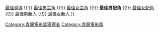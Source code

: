 {{Navbox
|name    = 青龍電影獎最佳男配角
|title   = [[青龍電影獎]]最佳男配角
|bodyclass = hlist
|basestyle = background: #EEDD82
|group1 = 1960年代
|list1 = 
* 1963 {{link-ko|崔湳鉉|최남현}}
* 1964 {{link-ko|崔戊龍|최무룡}}
* 1965 {{link-ko|朴魯植|박노식}}
* 1966 {{link-ko|許長江|허장강}}
* 1967 {{link-ko|金喜甲|김희갑 (희극인)}}
* 1969 {{link-ko|朴魯植|박노식}}
|group2 = 1970年代
|list2 = 
* 1970 {{link-ko|許長江|허장강}}
* 1971 {{link-ko|黄海 (韩国演员)|황해 (배우)|黄海}}
* 1972 {{link-ko|尹一峰|윤일봉}}
* 1973 张赫
|group3 = 1990年代
|list3 = 
* 1990 [[崔民秀]]
* 1991 [[李璟榮]]
* 1992 [[獨孤永宰]]
* 1993 {{link-ko|安炳京|안병경}}
* 1994 [[金甲洙]]
* 1995 [[許峻豪]]
* 1996 [[金學喆]]
* 1997 [[宋康昊]]
* 1998 [[鄭進永]]
* 1999 [[张东健]]
|group4 = 2000年代
|list4 = 
* 2000 [[申河均]]
* 2001 [[安聖基]]
* 2002 [[劉東根]]
* 2003 [[白潤植]]
* 2004 [[鄭在詠]]
* 2005 [[林河龍]]
* 2006 [[邊希峰]]
* 2007 [[金相浩]]
* 2008 [[朴喜洵]]
* 2009 [[晉久]]
|group5 = 2010年代
|list5 = 
* 2010 [[柳海真]]
* 2011 [[柳承龍]]
* 2012 [[柳承龍]]
* 2013 [[李政宰]]
* 2014 [[趙震雄]]
* 2015 [[吳達秀]]
* 2016 [[國村隼]]
* 2017 {{link-ko|陳善奎|진선규}}
* 2018 [[金柱赫]]
* 2019 [[趙宇鎮]]
|group6 = 2020年代
|list6 =
* 2020 [[朴正民]]
* 2021 [[許峻豪]]

|below=[[:Template:青龍電影獎最佳電影|最佳電影]] {{!}} [[:Template:青龍電影獎最佳導演|最佳導演]] {{!}} [[:Template:青龍電影獎最佳男主角|最佳男主角]] {{!}} [[:Template:青龍電影獎最佳女主角|最佳女主角]] {{!}} '''最佳男配角''' {{!}} [[:Template:青龍電影獎最佳女配角|最佳女配角]] {{!}} [[:Template:青龍電影獎最佳男新人|最佳男新人]] {{!}} [[:Template:青龍電影獎最佳女新人|最佳女新人]]
}}
<includeonly>[[Category:青龍電影獎獲得者]]</includeonly>
<noinclude>[[Category:青龍電影獎]]</noinclude>